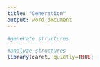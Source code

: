 ```yaml
---
title: "Generation"
output: word_document
---
```

```r
#generate structures

#analyze structures
library(caret, quietly=TRUE)

```
